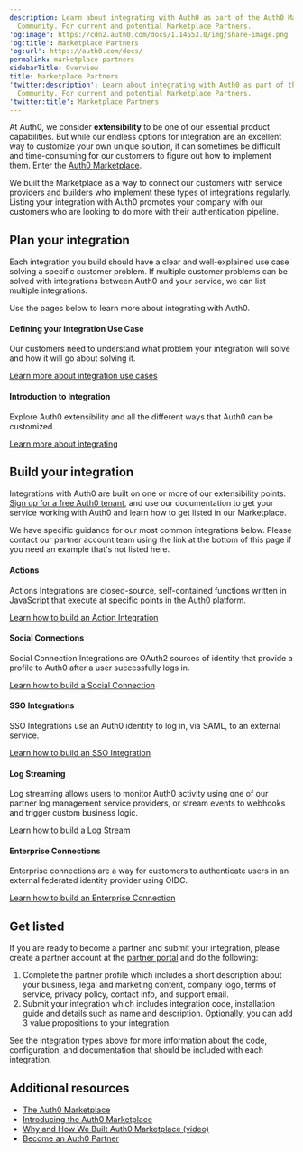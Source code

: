```yaml
---
description: Learn about integrating with Auth0 as part of the Auth0 Marketplace
  Community. For current and potential Marketplace Partners.
'og:image': https://cdn2.auth0.com/docs/1.14553.0/img/share-image.png
'og:title': Marketplace Partners
'og:url': https://auth0.com/docs/
permalink: marketplace-partners
sidebarTitle: Overview
title: Marketplace Partners
'twitter:description': Learn about integrating with Auth0 as part of the Auth0 Marketplace
  Community. For current and potential Marketplace Partners.
'twitter:title': Marketplace Partners
---
```

At Auth0, we consider **extensibility** to be one of our essential product capabilities. But while our endless options for integration are an excellent way to customize your own unique solution, it can sometimes be difficult and time-consuming for our customers to figure out how to implement them. Enter the [Auth0 Marketplace](https://marketplace.auth0.com/).

We built the Marketplace as a way to connect our customers with service providers and builders who implement these types of integrations regularly. Listing your integration with Auth0 promotes your company with our customers who are looking to do more with their authentication pipeline.

## Plan your integration

Each integration you build should have a clear and well-explained use case solving a specific customer problem. If multiple customer problems can be solved with integrations between Auth0 and your service, we can list multiple integrations.

Use the pages below to learn more about integrating with Auth0.

#### Defining your Integration Use Case

Our customers need to understand what problem your integration will solve and how it will go about solving it.

[Learn more about integration use cases](/docs/customize/integrations/marketplace-partners/defining-an-integration-use-case)

#### Introduction to Integration

Explore Auth0 extensibility and all the different ways that Auth0 can be customized.

[Learn more about integrating](/docs/customize/integrations/marketplace-partners/introduction-to-integrating-with-auth0)

## Build your integration

Integrations with Auth0 are built on one or more of our extensibility points. [Sign up for a free Auth0 tenant](https://auth0.com/signup), and use our documentation to get your service working with Auth0 and learn how to get listed in our Marketplace.

We have specific guidance for our most common integrations below. Please contact our partner account team using the link at the bottom of this page if you need an example that's not listed here.

#### Actions

Actions Integrations are closed-source, self-contained functions written in JavaScript that execute at specific points in the Auth0 platform.

[Learn how to build an Action Integration](/docs/customize/integrations/marketplace-partners/actions-integrations-for-partners)

#### Social Connections

Social Connection Integrations are OAuth2 sources of identity that provide a profile to Auth0 after a user successfully logs in.

[Learn how to build a Social Connection](/docs/customize/integrations/marketplace-partners/social-connections-for-partners)

#### SSO Integrations

<Tooltip tip="Single Sign-On (SSO): Service that, after a user logs into one applicaton, automatically logs that user in to other applications." cta="View Glossary" href="/docs/glossary?term=SSO">SSO</Tooltip> Integrations use an Auth0 identity to log in, via <Tooltip tip="Single Sign-On (SSO): Service that, after a user logs into one applicaton, automatically logs that user in to other applications." cta="View Glossary" href="/docs/glossary?term=SAML">SAML</Tooltip>, to an external service.

[Learn how to build an SSO Integration](/docs/customize/integrations/marketplace-partners/sso-integrations-for-partners)

#### Log Streaming

Log streaming allows users to monitor Auth0 activity using one of our partner log management service providers, or stream events to webhooks and trigger custom business logic.

[Learn how to build a Log Stream](https://github.com/Auth0-Marketplace/TEMPLATE-log-streaming-guide)

#### Enterprise Connections

Enterprise connections are a way for customers to authenticate users in an external federated <Tooltip tip="Identity Provider (IdP): Service that stores and manages digital identities." cta="View Glossary" href="/docs/glossary?term=identity+provider">identity provider</Tooltip> using OIDC.

[Learn how to build an Enterprise Connection](https://github.com/Auth0-Marketplace/TEMPLATE-oidc-connection-guide)

## Get listed

If you are ready to become a partner and submit your integration, please create a partner account at the [partner portal](https://partners.marketplace.auth0.com/) and do the following:

1. Complete the partner profile which includes a short description about your business, legal and marketing content, company logo, terms of service, privacy policy, contact info, and support email.
2. Submit your integration which includes integration code, installation guide and details such as name and description. Optionally, you can add 3 value propositions to your integration.

See the integration types above for more information about the code, configuration, and documentation that should be included with each integration.

## Additional resources

* [The Auth0 Marketplace](https://marketplace.auth0.com/)
* [Introducing the Auth0 Marketplace](https://auth0.com/blog/introducing-auth0-marketplace/)
* [Why and How We Built Auth0 Marketplace (video)](https://avocadolabs.dev/recordings/why-and-how-we-built-auth0-marketplace/)
* [Become an Auth0 Partner](https://auth0.com/partners#form)